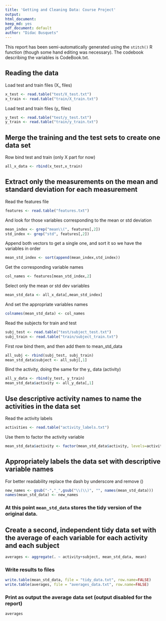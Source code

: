 ```yaml
---
title: 'Getting and Cleaning Data: Course Project'
output:
html_document:
keep_md: yes
pdf_document: default
author: "Didac Busquets"
---
```


This report has been semi-automatically generated using the ```stitch()``` R function (though some hand editing was necessary). The codebook describing the variables is CodeBook.txt.

## Reading the data 

 Load test and train files (X_ files)
```r
x_test <- read.table("test/X_test.txt")
x_train <- read.table("train/X_train.txt")
```

  Load test and train files (y_ files)

```r

y_test <- read.table("test/y_test.txt")
y_train <- read.table("train/y_train.txt")
```

## Merge the training and the test sets to create one data set

  Row bind test and train (only X part for now)
```r
all_x_data <- rbind(x_test,x_train)
```

## Extract only the measurements on the mean and standard deviation for each measurement

  Read the features file 
```r
features <- read.table("features.txt")
```

   And look for those variables corresponding to the mean or std deviation
```r
mean_index <- grep("mean\\(", features[,2])
std_index <- grep("std", features[,2])
```
  Append both vectors to get a single one, and sort it so we have the variables in order
```r
mean_std_index <- sort(append(mean_index,std_index))
```
   Get the corresponding variable names
```r
col_names <- features[mean_std_index,2]
```
  Select only the mean or std dev variables 
```r
mean_std_data <- all_x_data[,mean_std_index]
```

  And set the appropriate variables names
```r
colnames(mean_std_data) <- col_names
```

  Read the subjects for train and test
```r
subj_test <- read.table("test/subject_test.txt")
subj_train <- read.table("train/subject_train.txt")
```

  First row bind them, and then add them to mean_std_data
```r
all_subj <- rbind(subj_test, subj_train)
mean_std_data$subject <- all_subj[,1]
```

  Bind the activity, doing the same for the y_ data (activity)
```r
all_y_data <- rbind(y_test, y_train)
mean_std_data$activity <- all_y_data[,1]
```

## Use descriptive activity names to name the activities in the data set

  Read the activity labels
```r
activities <- read.table("activity_labels.txt")
```

  Use them to factor the activity variable
```r
mean_std_data$activity <- factor(mean_std_data$activity, levels=activities[,1], labels = activities[,2])
```

## Appropriately labels the data set with descriptive variable names

  For better readability replace the dash by underscore and remove ()
```r
new_names <- gsub("-","_",gsub("\\(\\)", "", names(mean_std_data)))
names(mean_std_data) <- new_names
```

### At this point ```mean_std_data``` stores the tidy version of the original data.

## Create a second, independent tidy data set with the average of each variable for each activity and each subject

```r
averages <- aggregate(. ~ activity+subject, mean_std_data, mean)
```

### Write results to files

```r
write.table(mean_std_data, file = "tidy_data.txt", row.name=FALSE)
write.table(averages, file = "averages_data.txt", row.name=FALSE)
```

### Print as output the average data set (output disabled for the report)
```r
averages
```